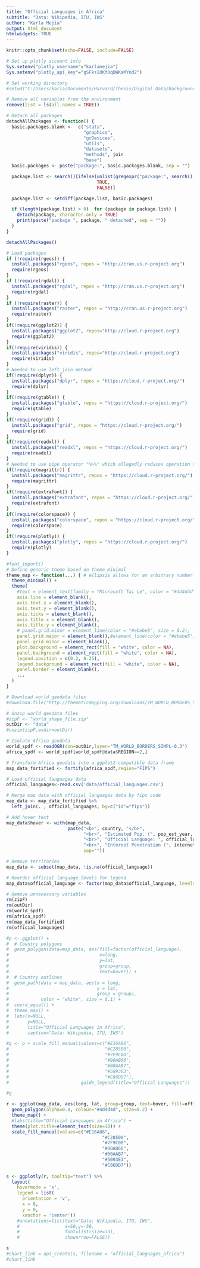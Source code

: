 ```yaml
---
title: "Official Languages in Africa"
subtitle: "Data: Wikipedia, ITU, IWS"
author: "Karla Mejia"
output: html_document
htmlwidgets: TRUE
---
```


```r
knitr::opts_chunk$set(echo=FALSE, include=FALSE)

# Set up plotly account info
Sys.setenv("plotly_username"="karlamejia")
Sys.setenv("plotly_api_key"="gSFksIdKt0qDWKaMYnd2")

# Set working directory
#setwd("C:/Users/karla/Documents/Harvard/Thesis/Digital Data/Background/Map")

# Remove all variables from the environment
remove(list = ls(all.names = TRUE))

# Detach all packages
detachAllPackages <- function() {
  basic.packages.blank <-  c("stats", 
                             "graphics", 
                             "grDevices", 
                             "utils", 
                             "datasets", 
                             "methods", join
                             "base")
  basic.packages <- paste("package:", basic.packages.blank, sep = "")

  package.list <- search()[ifelse(unlist(gregexpr("package:", search())) == 1, 
                                  TRUE, 
                                  FALSE)]

  package.list <- setdiff(package.list, basic.packages)

  if (length(package.list) > 0)  for (package in package.list) {
    detach(package, character.only = TRUE)
    print(paste("package ", package, " detached", sep = ""))
  }
}

detachAllPackages()

# Load packages
if (!require(rgeos)) {
  install.packages("rgeos", repos = "http://cran.us.r-project.org")
  require(rgeos)
}
if (!require(rgdal)) {
  install.packages("rgdal", repos = "http://cran.us.r-project.org")
  require(rgdal)
}
if (!require(raster)) {
  install.packages("raster", repos = "http://cran.us.r-project.org")
  require(raster)
}
if(!require(ggplot2)) {
  install.packages("ggplot2", repos="http://cloud.r-project.org")
  require(ggplot2)
}
if(!require(viridis)) {
  install.packages("viridis", repos="http://cloud.r-project.org")
  require(viridis)
}
# Needed to use left_join method
if(!require(dplyr)) {
  install.packages("dplyr", repos = "https://cloud.r-project.org/")
  require(dplyr)
}
if(!require(gtable)) {
  install.packages("gtable", repos = "https://cloud.r-project.org/")
  require(gtable)
}
if(!require(grid)) {
  install.packages("grid", repos = "https://cloud.r-project.org/")
  require(grid)
}
if(!require(readxl)) {
  install.packages("readxl", repos = "https://cloud.r-project.org/")
  require(readxl)
}
# Needed to use pipe operator "%>%" which allegedly reduces operation time
if(!require(magrittr)) { 
  install.packages("magrittr", repos = "https://cloud.r-project.org/")
  require(magrittr)
}
if(!require(extrafont)) { 
  install.packages("extrafont", repos = "https://cloud.r-project.org/")
  require(extrafont)
}
if(!require(colorspace)) { 
  install.packages("colorspace", repos = "https://cloud.r-project.org/")
  require(colorspace)
}
if(!require(plotly)) { 
  install.packages("plotly", repos = "https://cloud.r-project.org/")
  require(plotly)
}
```

```r
#font_import()
# Define generic theme based on theme_minimal
theme_map <- function(...) { # ellipsis allows for an arbitrary number and variety of arguments as well as passing of arguments on to other functions
  theme_minimal() +
  theme(
    #text = element_text(family = "Microsoft Tai Le", color = "#4d4d4d", size=8), 
    axis.line = element_blank(),
    axis.text.x = element_blank(),
    axis.text.y = element_blank(),
    axis.ticks = element_blank(),
    axis.title.x = element_blank(),
    axis.title.y = element_blank(),
    # panel.grid.minor = element_line(color = "#ebebe5", size = 0.2),
    panel.grid.major = element_blank(),#element_line(color = "#ebebe5", size = 0.2),
    panel.grid.minor = element_blank(),
    plot.background = element_rect(fill = "white", color = NA), 
    panel.background = element_rect(fill = "white", color = NA), 
    legend.position = c(0.2, 0.25),
    legend.background = element_rect(fill = "white", color = NA),
    panel.border = element_blank(),
    ...
  )
}
```


```r
# Download world geodata files
#download.file("http://thematicmapping.org/downloads/TM_WORLD_BORDERS_SIMPL-0.3.zip", destfile="data/world_shape_file.zip")

# Unzip world geodata files
#zipF <- "world_shape_file.zip" 
outDir <- "data" 
#unzip(zipF,exdir=outDir) 

# Isolate Africa geodata
world_spdf <- readOGR(dsn=outDir,layer="TM_WORLD_BORDERS_SIMPL-0.3") 
africa_spdf <- world_spdf[world_spdf@data$REGION==2,]

# Transform Africa geodata into a ggplot2-compatible data frame
map_data_fortified <- fortify(africa_spdf,region="FIPS") 

# Load official languages data
official_languages<-read.csv('data/official_languages.csv')

# Merge map data with official languages data by fips code
map_data <- map_data_fortified %>%
  left_join(. , official_languages, by=c("id"="fips"))

# Add hover text
map_data$hover <- with(map_data, 
                       paste("<b>", country, "</b>", 
                             "<br>", "Estimated Pop. (", pop_est_year, "): ", format(round(pop/1e6, digits=1)), " million",
                             "<br>", "Official Language: ", official_language, 
                             "<br>", "Internet Penetration (", internet_source, "): ", format(round(pct_internet_users), digits=2), "%",
                             sep=""))

# Remove territories
map_data <- subset(map_data, !is.na(official_language))

# Reorder official language levels for legend
map_data$official_language <- factor(map_data$official_language, levels=c("French", "Portuguese", "Spanish", "English", "English and French", "Spanish, French and Portuguese", "Other"))

# Remove unnecessary variables
rm(zipF)
rm(outDir)
rm(world_spdf)
rm(africa_spdf)
rm(map_data_fortified)
rm(official_languages)
```

```r
#p <- ggplot() +
#  # Country polygons
#  geom_polygon(data=map_data, aes(fill=factor(official_language),
#                                  x=long,
#                                  y=lat,
#                                  group=group,
#                                  text=hover)) +
#  # Country outlines
#  geom_path(data = map_data, aes(x = long, 
#                                 y = lat, 
#                                 group = group), 
#            color = "white", size = 0.1) +
#  coord_equal() +
#  theme_map() +
#  labs(x=NULL,
#       y=NULL,
#       title="Official Languages in Africa",
#       caption="Data: Wikipedia, ITU, IWS") 

#q <- p + scale_fill_manual(values=c("#E16A86",
#                                    "#C28500",
#                                    "#7F9C00",
#                                    "#00AB66",
#                                    "#00AAB7",
#                                    "#5093E3",
#                                    "#C86DD7"),
#                           guide_legend(title="Official Languages"))

#q
```

```r
r <- ggplot(map_data, aes(long, lat, group=group, text=hover, fill=official_language)) + 
  geom_polygon(alpha=0.8, colour="#4d4d4d", size=0.2) +
  theme_map() + 
  #labs(title="Official Languages in Africa") +
  theme(plot.title=element_text(size=10)) +
  scale_fill_manual(values=c("#E16A86",
                                    "#C28500",
                                    "#7F9C00",
                                    "#00AB66",
                                    "#00AAB7",
                                    "#5093E3",
                                    "#C86DD7"))
  
s <- ggplotly(r, tooltip="text") %>% 
  layout(
    hovermode = 'x',
    legend = list(
      orientation = 'v',
      x = 0,
      y = 0,
      xanchor = 'center'))
    #annotations=list(text="Data: Wikipedia, ITU, IWS",
    #                 x=50,y=-50,
    #                 font=list(size=13),
    #                 showarrow=FALSE))
```

```r
s
#chart_link = api_create(s, filename = "official_languages_africa")
#chart_link
```
